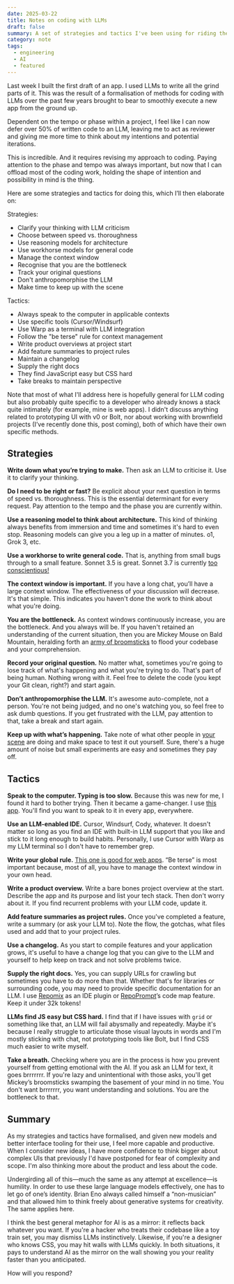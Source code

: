 ```yaml
---
date: 2025-03-22
title: Notes on coding with LLMs
draft: false
summary: A set of strategies and tactics I've been using for riding the recent step change in LLM-assisted coding. How to offload writing code while maintaining control of it by dividing approaches into high-level thinking methods and specific implementation techniques using specific tools.
category: note
tags:
  - engineering
  - AI
  - featured
---
```


Last week I built the first draft of an app. I used LLMs to write all the grind parts of it. This was the result of a formalisation of methods for coding with LLMs over the past few years brought to bear to smoothly execute a new app from the ground up.

Dependent on the tempo or phase within a project, I feel like I can now defer over 50% of written code to an LLM, leaving me to act as reviewer and giving me more time to think about my intentions and potential iterations.

This is incredible. And it requires revising my approach to coding. Paying attention to the phase and tempo was always important, but now that I can offload most of the coding work, holding the shape of intention and possibility in mind is the thing.

Here are some strategies and tactics for doing this, which I’ll then elaborate on:

Strategies:

- Clarify your thinking with LLM criticism
- Choose between speed vs. thoroughness
- Use reasoning models for architecture
- Use workhorse models for general code
- Manage the context window
- Recognise that you are the bottleneck
- Track your original questions
- Don't anthropomorphise the LLM
- Make time to keep up with the scene

Tactics:

- Always speak to the computer in applicable contexts
- Use specific tools (Cursor/Windsurf)
- Use Warp as a terminal with LLM integration
- Follow the "be terse" rule for context management
- Write product overviews at project start
- Add feature summaries to project rules
- Maintain a changelog
- Supply the right docs
- They find JavaScript easy but CSS hard
- Take breaks to maintain perspective

Note that most of what I'll address here is hopefully general for LLM coding but also probably quite specific to a developer who already knows a stack quite intimately (for example, mine is web apps). I didn't discuss anything related to prototyping UI with v0 or Bolt, nor about working with brownfield projects (I’ve recently done this, post coming), both of which have their own specific methods.

## Strategies

**Write down what you’re trying to make.** Then ask an LLM to criticise it. Use it to clarify your thinking.

**Do I need to be right or fast?** Be explicit about your next question in terms of speed vs. thoroughness. This is the essential determinant for every request. Pay attention to the tempo and the phase you are currently within.

**Use a reasoning model to think about architecture.** This kind of thinking always benefits from immersion and time and sometimes it's hard to even stop. Reasoning models can give you a leg up in a matter of minutes. o1, Grok 3, etc.

**Use a workhorse to write general code.** That is, anything from small bugs through to a small feature. Sonnet 3.5 is great. Sonnet 3.7 is currently [too conscientious!](https://x.com/callumflack/status/1905075681085784457)

**The context window is important.** If you have a long chat, you’ll have a large context window. The effectiveness of your discussion will decrease. It's that simple. This indicates you haven't done the work to think about what you're doing.

**You are the bottleneck.** As context windows continuously increase, you are the bottleneck. And you always will be. If you haven't retained an understanding of the current situation, then you are Mickey Mouse on Bald Mountain, heralding forth an [army of broomsticks](https://x.com/callumflack/status/1905075681085784457) to flood your codebase and your comprehension.

**Record your original question.** No matter what, sometimes you're going to lose track of what's happening and what you're trying to do. That's part of being human. Nothing wrong with it. Feel free to delete the code (you kept your Git clean, right?) and start again.

**Don’t anthropomorphise the LLM.** It's awesome auto-complete, not a person. You're not being judged, and no one's watching you, so feel free to ask dumb questions. If you get frustrated with the LLM, pay attention to that, take a break and start again.

**Keep up with what’s happening.** Take note of what other people in [your](https://x.com/pvncher) [scene](https://x.com/simonw) are doing and make space to test it out yourself. Sure, there's a huge amount of noise but small experiments are easy and sometimes they pay off.

## Tactics

**Speak to the computer. Typing is too slow.** Because this was new for me, I found it hard to bother trying. Then it became a game-changer. I use [this app](https://wisprflow.ai/). You'll find you want to speak to it in every app, everywhere.

**Use an LLM-enabled IDE.** Cursor, Windsurf, Cody, whatever. It doesn't matter so long as you find an IDE with built-in LLM support that you like and stick to it long enough to build habits. Personally, I use Cursor with Warp as my LLM terminal so I don't have to remember grep.

**Write your global rule.** [This one is good for web apps](https://github.com/callumflack/callums-prompts/blob/main/cursor-global-cursorteam-250102.md). “Be terse” is most important because, most of all, you have to manage the context window in your own head.

**Write a product overview.** Write a bare bones project overview at the start. Describe the app and its purpose and list your tech stack. Then don't worry about it. If you find recurrent problems with your LLM code, update it.

**Add feature summaries as project rules.** Once you've completed a feature, write a summary (or ask your LLM to). Note the flow, the gotchas, what files used and add that to your project rules.

**Use a changelog.** As you start to compile features and your application grows, it's useful to have a change log that you can give to the LLM and yourself to help keep on track and not solve problems twice.

**Supply the right docs.** Yes, you can supply URLs for crawling but sometimes you have to do more than that. Whether that's for libraries or surrounding code, you may need to provide specific documentation for an LLM. I use [Repomix](https://repomix.com/) as an IDE plugin or [RepoPrompt](https://repoprompt.com/)’s code map feature. Keep it under 32k tokens!

**LLMs find JS easy but CSS hard.** I find that if I have issues with `grid` or something like that, an LLM will fail abysmally and repeatedly. Maybe it's because I really struggle to articulate those visual layouts in words and I'm mostly sticking with chat, not prototyping tools like Bolt, but I find CSS much easier to write myself.

**Take a breath.** Checking where you are in the process is how you prevent yourself from getting emotional with the AI. If you ask an LLM for text, it goes brrrrrrr. If you're lazy and unintentional with those asks, you'll get Mickey’s broomsticks swamping the basement of your mind in no time. You don't want brrrrrrr, you want understanding and solutions. You are the bottleneck to that.

## Summary

As my strategies and tactics have formalised, and given new models and better interface tooling for their use, I feel more capable and productive. When I consider new ideas, I have more confidence to think bigger about complex UIs that previously I'd have postponed for fear of complexity and scope. I'm also thinking more about the product and less about the code.

Undergirding all of this—much the same as any attempt at excellence—is humility. In order to use these large language models effectively, one has to let go of one’s identity. Brian Eno always called himself a “non-musician” and that allowed him to think freely about generative systems for creativity. The same applies here.

I think the best general metaphor for AI is as a mirror: it reflects back whatever you want. If you're a hacker who treats their codebase like a toy train set, you may dismiss LLMs instinctively. Likewise, if you're a designer who knows CSS, you may hit walls with LLMs quickly. In both situations, it pays to understand AI as the mirror on the wall showing you your reality faster than you anticipated.

How will you respond?
